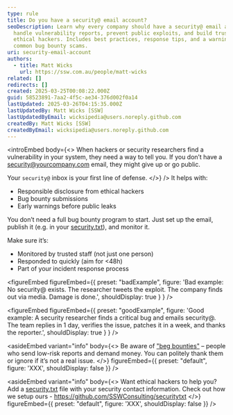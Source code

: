 ```yaml
---
type: rule
title: Do you have a security@ email account?
seoDescription: Learn why every company should have a security@ email address to
  handle vulnerability reports, prevent public exploits, and build trust with
  ethical hackers. Includes best practices, response tips, and a warning about
  common bug bounty scams.
uri: security-email-account
authors:
  - title: Matt Wicks
    url: https://ssw.com.au/people/matt-wicks
related: []
redirects: []
created: 2025-03-25T00:08:22.000Z
guid: 58523891-7aa2-4f5c-ae34-376d002f0a14
lastUpdated: 2025-03-26T04:15:35.000Z
lastUpdatedBy: Matt Wicks [SSW]
lastUpdatedByEmail: wicksipedia@users.noreply.github.com
createdBy: Matt Wicks [SSW]
createdByEmail: wicksipedia@users.noreply.github.com
---
```

<introEmbed
  body={<>
When hackers or security researchers find a vulnerability in your system, they need a way to tell you. If you don’t have a security@yourcompany.com email, they might give up or go public.

Your `security@` inbox is your first line of defense.
  </>}
/>
It helps with:

* Responsible disclosure from ethical hackers
* Bug bounty submissions
* Early warnings before public leaks

You don’t need a full bug bounty program to start. Just set up the email, publish it (e.g. in your [security.txt](https://securitytxt.org)), and monitor it.

Make sure it’s:

* Monitored by trusted staff (not just one person)
* Responded to quickly (aim for <48h)
* Part of your incident response process


<figureEmbed figureEmbed={{
  preset: "badExample",
  figure: 'Bad example: No security@ exists. The researcher tweets the exploit. The company finds out via media. Damage is done.',
  shouldDisplay: true
} } />


<figureEmbed figureEmbed={{
  preset: "goodExample",
  figure: 'Good example: A security researcher finds a critical bug and emails security@. The team replies in 1 day, verifies the issue, patches it in a week, and thanks the reporter.',
  shouldDisplay: true
} } />


<asideEmbed
  variant="info"
  body={<>
    Be aware of ["beg bounties"](https://www.troyhunt.com/beg-bounties/) – people who send low-risk reports and demand money. You can politely thank them or ignore if it’s not a real issue.
  </>}
  figureEmbed={{
    preset: "default",
    figure: 'XXX',
    shouldDisplay: false
  }}
/>

<asideEmbed
  variant="info"
  body={<>
    Want ethical hackers to help you? Add a [security.txt](https://securitytxt.org) file with your security contact information. Check out how we setup ours - https://github.com/SSWConsulting/securitytxt
  </>}
  figureEmbed={{
    preset: "default",
    figure: 'XXX',
    shouldDisplay: false
  }}
/>
